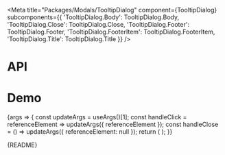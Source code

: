 
<Meta
  title="Packages/Modals/TooltipDialog"
  component={TooltipDialog}
  subcomponents={{
    'TooltipDialog.Body': TooltipDialog.Body,
    'TooltipDialog.Close': TooltipDialog.Close,
    'TooltipDialog.Footer': TooltipDialog.Footer,
    'TooltipDialog.FooterItem': TooltipDialog.FooterItem,
    'TooltipDialog.Title': TooltipDialog.Title
  }}
/>

# API

<ArgsTable />

# Demo

<Canvas>
  <Story
    name="TooltipDialog"
    args={{
      focusOnMount: true,
      hasArrow: true,
      restoreFocus: true,
      hasBody: true,
      body: BODY,
      hasClose: true,
      hasFooter: true,
      hasTitle: true,
      title: 'Title',
      closeAriaLabel: 'Close',
      dialogAriaLabel: 'Title'
    }}
    argTypes={{
      referenceElement: { control: false },
      hasBody: { name: 'TooltipDialog.Body', table: { category: 'Story' } },
      hasClose: { name: 'TooltipDialog.Close', table: { category: 'Story' } },
      hasFooter: { name: 'TooltipDialog.Footer', table: { category: 'Story' } },
      hasTitle: { name: 'TooltipDialog.Title', table: { category: 'Story' } },
      body: { name: 'children', table: { category: 'TooltipDialog.Body' } },
      title: { name: 'children', table: { category: 'TooltipDialog.Title' } },
      tag: { control: 'text', table: { category: 'TooltipDialog.Title' } },
      closeAriaLabel: { name: 'aria-label', table: { category: 'TooltipDialog.Close' } },
      dialogAriaLabel: { name: 'aria-label' }
    }}
    parameters={{
      design: {
        allowFullscreen: true,
        type: 'figma',
        url: 'https://www.figma.com/file/6g87L4FdKZTA3knt3Rsfdx/Garden?node-id=103%3A25593'
      }
    }}
  >
    {args => {
      const updateArgs = useArgs()[1];
      const handleClick = referenceElement => updateArgs({ referenceElement });
      const handleClose = () => updateArgs({ referenceElement: null });
      return (
        <TooltipDialogStory {...args} count={3} handleClick={handleClick} onClose={handleClose} />
      );
    }}
  </Story>
</Canvas>

<Markdown>{README}</Markdown>
